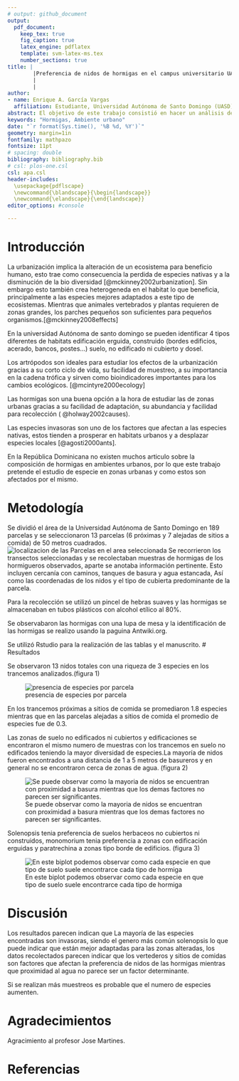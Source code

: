 ```yaml
---
# output: github_document
output: 
  pdf_document:
    keep_tex: true
    fig_caption: true
    latex_engine: pdflatex
    template: svm-latex-ms.tex
    number_sections: true
title: | 
        |Preferencia de nidos de hormigas en el campus universitario UASD
        |
        | 
author:
- name: Enrique A. García Vargas
  affiliation: Estudiante, Universidad Autónoma de Santo Domingo (UASD)
abstract: El objetivo de este trabajo consistió en hacer un análisis de la composición de las poblaciones de hormigas en la Universidad Autónoma de Santo Domingo e identificar cuales factores pueden afectar la preferencia de nidos y cual especie es la mejor adaptada en este ambiente urbano.
keywords: "Hormigas, Ambiente urbano"
date: "`r format(Sys.time(), '%B %d, %Y')`"
geometry: margin=1in
fontfamily: mathpazo
fontsize: 11pt
# spacing: double
bibliography: bibliography.bib
# csl: plos-one.csl
csl: apa.csl
header-includes:
  \usepackage{pdflscape}
  \newcommand{\blandscape}{\begin{landscape}}
  \newcommand{\elandscape}{\end{landscape}}
editor_options: #console

---
```


# Introducción

La urbanización implica la alteración de un ecosistema para beneficio humano, esto trae como consecuencia la perdida de especies nativas y a la disminución de la bio diversidad [@mckinney2002urbanization]. Sin embargo esto también crea heterogeneda
 en el habitat lo que beneficia, principalmente a las especies mejores adaptados a este tipo de ecosistemas. Mientras que animales vertebrados y plantas
 requieren de zonas grandes, los parches pequeños son suficientes para pequeños organismos.[@mckinney2008effects]

En la universidad Autónoma de santo domingo se pueden identificar 4 tipos diferentes de habitats edificación erguida, construido (bordes edificios, acerado, bancos, postes...) suelo, no edificado ni cubierto y dosel. 

Los artrópodos son ideales para estudiar los efectos de la urbanización gracias a su corto ciclo de vida, su facilidad de muestreo, a su importancia en la cadena trófica y sirven como bioindicadores importantes para los cambios ecológicos. [@mcintyre2000ecology]

Las hormigas son una buena opción a la hora de estudiar las de zonas urbanas gracias a su facilidad de adaptación, su abundancia y facilidad para recolección (
@holway2002causes).

Las especies invasoras son uno de los factores que afectan a las especies nativas, estos tienden a prosperar en habitats urbanos y a desplazar especies locales [@agosti2000ants].

En la República Dominicana no existen muchos articulo sobre la composición de hormigas en ambientes urbanos, por lo que este trabajo pretende el estudio de especie en zonas urbanas y como estos son afectados por el mismo.

# Metodología

Se dividió el área de la Universidad Autónoma de Santo Domingo en 189 parcelas y se seleccionaron 13 parcelas (6 próximas y 7 alejadas de sitios a comida) de 50 metros cuadrados. ![localizacion de las Parcelas en el area seleccionada](img/area de estudio y parcelas.png) Se recorrieron los transectos seleccionadas y se recolectaban muestras de hormigas de los hormigueros observados, aparte se anotaba información pertinente. Esto incluyen cercanía con caminos, tanques de basura y agua estancada, Así como las coordenadas de los nidos y el tipo de cubierta predominante de la parcela.

Para la recolección se utilizó un pincel de hebras suaves y las hormigas se almacenaban en tubos plásticos con alcohol etílico al 80%.

Se observabaron las hormigas con una lupa de mesa y la identificación de las hormigas se realizo usando la paguina Antwiki.org.

Se utilizó Rstudio para la realización de las tablas y el manuscrito.
# Resultados

Se observaron 13 nidos totales con una riqueza de 3 especies en los trancemos analizados.(figura 1)

![presencia de especies por parcela](img/presencia de especies.png)


En los trancemos próximas a sitios de comida se promediaron 1.8 especies mientras que en las parcelas alejadas a sitios de comida el promedio de especies fue de 0.3.


Las zonas de suelo no edificados ni cubiertos y edificaciones se encontraron el mismo numero de muestras con los trancemos en suelo no edificados teniendo la mayor diversidad de especies.La mayoría de nidos fueron encontrados a una distancia de 1 a 5 metros de basureros y en general no se encontraron cerca de zonas de agua. (figura 2)

![Se puede observar como la mayoria de nidos se encuentran con proximidad a basura mientras que los demas factores no parecen ser significantes.](img/distancias.png)


Solenopsis tenia preferencia de suelos herbaceos no cubiertos ni construidos, monomorium tenia preferencia a zonas con edificación erguidas y paratrechina a zonas tipo borde de edificios. (figura 3)

![En este biplot podemos observar como cada especie en que tipo de suelo suele encontrarce cada tipo de hormiga](img/preferencias de hormigas.png)


# Discusión
Los resultados parecen indican que La mayoría de las especies encontradas son invasoras, siendo el genero más común solenopsis lo que puede indicar que están mejor adaptadas para las zonas alteradas, los datos recolectados parecen indicar que los vertederos y sitios de comidas son factores que afectan la preferencia de nidos de las hormigas mientras que proximidad al agua no parece ser un factor determinante.

Si se realizan más muestreos es probable que el numero de especies aumenten.


# Agradecimientos
Agracimiento al profesor Jose Martines.


# Referencias
